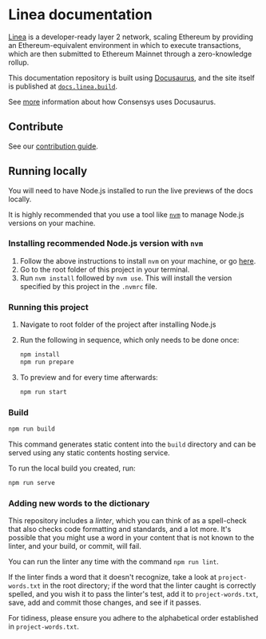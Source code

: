 # Linea documentation

[Linea](https://linea.build/) is a developer-ready layer 2 network, scaling Ethereum by providing
an Ethereum-equivalent environment in which to execute transactions, which are then submitted to
Ethereum Mainnet through a zero-knowledge rollup.

This documentation repository is built using [Docusaurus](https://docusaurus.io/), and the site
itself is published at [`docs.linea.build`](https://docs.linea.build/).

See [more](https://docs-template.consensys.net/) information about how Consensys uses Docusaurus.

## Contribute

See our [contribution guide](./CONTRIBUTING.mdx).

## Running locally

You will need to have Node.js installed to run the live previews of the docs locally.

It is highly recommended that you use a tool like [`nvm`](https://github.com/nvm-sh/nvm#installing-and-updating)
to manage Node.js versions on your machine.

### Installing recommended Node.js version with `nvm`

1. Follow the above instructions to install `nvm` on your machine, or go [here](https://github.com/nvm-sh/nvm#installing-and-updating).
2. Go to the root folder of this project in your terminal.
3. Run `nvm install` followed by `nvm use`. This will install the version specified by this project in the `.nvmrc` file.

### Running this project

1. Navigate to root folder of the project after installing Node.js
2. Run the following in sequence, which only needs to be done once:

   ```bash
   npm install
   npm run prepare
   ```

3. To preview and for every time afterwards:

   ```bash
   npm run start
   ```

### Build

   ```bash
   npm run build
   ```

This command generates static content into the `build` directory and can be served using any static
contents hosting service.

To run the local build you created, run:

   ```bash
   npm run serve
   ```

### Adding new words to the dictionary

This repository includes a _linter_, which you can think of as a spell-check that also checks code
formatting and standards, and a lot more. It's possible that you might use a word in your content
that is not known to the linter, and your build, or commit, will fail.

You can run the linter any time with the command `npm run lint`.

If the linter finds a word that it doesn't recognize, take a look at `project-words.txt` in the root
directory; if the word that the linter caught is correctly spelled, and you wish it to pass the
linter's test, add it to `project-words.txt`, save, add and commit those changes, and see if it
passes.

For tidiness, please ensure you adhere to the alphabetical order established in `project-words.txt`.
